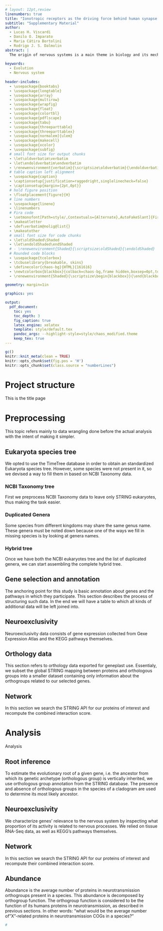 ```yaml
---
# layout: 12pt,review
linenumbers: true
title: "Ionotropic receptors as the driving force behind human synapse establishment"
subtitle: "Supplementary Material"
author: 
  - Lucas H. Viscardi
  - Danilo O. Imparato
  - Maria Cátira Bortolini
  - Rodrigo J. S. Dalmolin
abstract: |
  The origin of nervous systems is a main theme in biology and its mechanisms are largely underlied by synaptic neurotransmission. The search for pan-neuronal genes has failed to explain synapses emergence since synaptic elements are present in multiple aneural organisms. We questioned how the interactions among these elements evolved and to what extent does it relate to our understanding of the nervous systems complexity. We infer the human neurotransmission gene network based on genes present in GABAergic, glutamatergic, serotonergic, dopaminergic, and cholinergic systems, and reconstruct the evolutionary scenario of synapse emergence. Our results outline the distribution of neurotransmitter systems and synaptic functions as taxa diverge. We find that the ionotropic receptors emergence in the cnidarian last common ancestor was the driving force behind the advent of the anatomical synapse and the development of nervous systems. We suggest that after Placozoa origin there was a positive selection under a more restricted and specific activation of ionotropic receptors. This different selective pressure counterparting the broader amino acid activation in plants could be striking for the evolution of the nervous system.
  
keywords:
  - Evolution
  - Nervous system
   
header-includes:
  - \usepackage{booktabs}
  - \usepackage{longtable}
  - \usepackage{array}
  - \usepackage{multirow}
  - \usepackage{wrapfig}
  - \usepackage{float}
  - \usepackage{colortbl}
  - \usepackage{pdflscape}
  - \usepackage{tabu}
  - \usepackage{threeparttable}
  - \usepackage{threeparttablex}
  - \usepackage[normalem]{ulem}
  - \usepackage{makecell}
  - \usepackage{xcolor}
  - \usepackage{subfig}
  # small font size for output chunks
  - \let\oldverbatim\verbatim
  - \let\endoldverbatim\endverbatim
  - \renewenvironment{verbatim}{\scriptsize\oldverbatim}{\endoldverbatim}
  # table caption left alignment
  - \usepackage{caption}
  - \captionsetup{justification=raggedright,singlelinecheck=false}
  - \captionsetup{margin={2pt,0pt}}
  # hold figure position
  - \floatplacement{figure}{H}
  # line numbers
  - \usepackage{lineno}
  - \linenumbers
  # Fira code
  - \setmonofont[Path=style/,Contextuals={Alternate},AutoFakeSlant]{FiraCode-Light.ttf}
  - \makeatletter
  - \def\verbatim@nolig@list{}
  - \makeatother
  # small font size for code chunks
  - \let\oldShaded\Shaded
  - \let\endoldShaded\endShaded
  # - \renewenvironment{Shaded}{\scriptsize\oldShaded}{\endoldShaded}
  # Rounded code blocks
  - \usepackage{tcolorbox}
  - \tcbuselibrary{breakable, skins}
  - \definecolor{chaos-bg}{HTML}{161616}
  - \newtcolorbox{blackbox}{colback=chaos-bg,frame hidden,boxsep=0pt,top=10pt,bottom=10pt,arc=6pt,enhanced jigsaw,breakable}
  - \renewenvironment{Shaded}{\scriptsize\begin{blackbox}}{\end{blackbox}}

geometry: margin=1in

graphics: yes

output:
  pdf_document:
    toc: yes
    toc_depth: 3
    fig_caption: true
    latex_engine: xelatex
    template: style/default.tex
    pandoc_args: --highlight-style=style/chaos_modified.theme
    keep_tex: true
---
```

```r
gc()
knitr::knit_meta(clean = TRUE)
knitr::opts_chunk$set(fig.pos = 'H')
knitr::opts_chunk$set(class.source = "numberLines")
```

<!--- Project structure -->
Project structure
=====================
This is the title page

<!-- Preprocessing -->
Preprocessing
=================
This topic refers mainly to data wrangling done before the actual analysis with the intent of making it simpler.

<!--- Eukaryota species tree -->
Eukaryota species tree
--------------------------
We opted to use the TimeTree database in order to obtain an standardized Eukaryota species tree. However, some species were not present in it, so we devised a way to fill them in based on NCBI Taxonomy data. 

<!-- NCBI Taxonomy tree -->
### NCBI Taxonomy tree
First we preprocess NCBI Taxonomy data to leave only STRING eukaryotes, thus making the task easier.
\input{data-raw.tree_ncbi.tex}
<!-- \input{download_files.tex} -->

<!-- Duplicated Genera -->
### Duplicated Genera
Some species from different kingdoms may share the same genus name. These genera must be noted down because one of the ways we fill in missing species is by looking at genera names.
\input{data-raw.duplicated_genera.tex}

<!-- Hybrid tree -->
### Hybrid tree
Once we have both the NCBI eukaryotes tree and the list of duplicated genera, we can start assembling the complete hybrid tree.
\input{data-raw.tree_hybrid.tex}

<!--- Kegg annotation -->
Gene selection and annotation
---------------------------------
The anchoring point for this study is basic annotation about genes and the pathways in which they participate. This section describes the process of structuring such data. In the end we will have a table to which all kinds of additional data will be left joined into.
\input{data-raw.kegg.tex}

<!--- Neuroexclusivity -->
Neuroexclusivity
--------------------
Neuroexclusivity data consists of gene expression collected from Gexe Expression Atlas and the KEGG pathways themselves.
\input{data-raw.neuroexclusivity.tex}

<!--- COG data -->
Orthology data
--------------------
This section refers to orthology data exported for geneplast use. Essentialy, we subset the global STRING mapping between proteins and orthologous groups into a smaller dataset containing only information about the orthogroups related to our selected genes.
\input{data-raw.cogs.tex}

<!--- Network -->
Network
-----------
In this section we search the STRING API for our proteins of interest and recompute the combined interaction score.
\input{data-raw.string_edgelist.tex}


<!-- Analysis -->
Analysis
============
Analysis

Root inference
---------------
To estimate the evolutionary root of a given gene, i.e. the ancestor from which its genetic archetype (orthologous group) is vertically inherited, we use orthologous group annotation from the STRING database. The presence and absence of orthologous groups in the species of a cladogram are used to determine its most likely ancestor.
\input{analysis.geneplast.tex}

<!--- Neuroexclusivity -->
Neuroexclusivity
-----------------
We characterize genes' relevance to the nervous system by inspecting what proportion of its activity is related to nervous processes. We relied on tissue RNA-Seq data, as well as KEGG's pathways themselves.
\input{analysis.neuroexclusivity.tex}

<!--- Network -->
Network
-----------
In this section we search the STRING API for our proteins of interest and recompute their combined interaction score.
\input{analysis.network.tex}

<!--- Abundance -->
Abundance
-----------
Abundance is the average number of proteins in neurotransmission orthogroups present in a species. This abundance is decomposed by orthogroup function. The orthogroup function is considered to be the function of its humans proteins in neurotransmission, as described in previous sections. In other words: "what would be the average number of "X"-related proteins in neurotransmission COGs in a species?"
\input{analysis.abundance.tex}


```r
#
```
